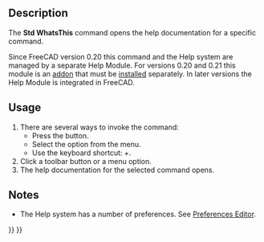 <languages/>
<translate>

<!--T:15-->
{{Docnav
|[[Std_About|About]]
|[[Std_RestartInSafeMode|RestartInSafeMode]]
|[[Std_Help_Menu|Std Help Menu]]
|IconL=Std_About.svg
|IconR=Std_RestartInSafeMode.svg
|IconC=Freecad.svg
}}

<!--T:2-->
{{GuiCommand
|Name=Std WhatsThis
|MenuLocation=Help → What's This?
|Workbenches=All
|Shortcut={{KEY|Shift}}+{{KEY|F1}}
|SeeAlso=[[Std_OnlineHelp|Std OnlineHelp]]
}}

==Description== <!--T:5-->

<!--T:6-->
The '''Std WhatsThis''' command opens the help documentation for a specific command.

<!--T:22-->
Since FreeCAD version 0.20 this command and the Help system are managed by a separate Help Module. For versions 0.20 and 0.21 this module is an [https://github.com/FreeCAD/FreeCAD-Help addon] that must be [[Std_AddonMgr|installed]] separately. In later versions the Help Module is integrated in FreeCAD.

==Usage== <!--T:7-->

<!--T:8-->
# There are several ways to invoke the command:
#* Press the {{Button|[[Image:Std_WhatsThis.svg|16px]] [[Std_WhatsThis|What's This?]]}} button.
#* Select the {{MenuCommand|Help → [[Image:Std_WhatsThis.svg|16px]] What's This?}} option from the menu.
#* Use the keyboard shortcut: {{KEY|Shift}}+{{KEY|F1}}.
# Click a toolbar button or a menu option.
# The help documentation for the selected command opens.

==Notes== <!--T:16-->

<!--T:21-->
* The Help system has a number of preferences. See [[Preferences_Editor#Help|Preferences Editor]].


<!--T:18-->
{{Docnav
|[[Std_About|About]]
|[[Std_RestartInSafeMode|RestartInSafeMode]]
|[[Std_Help_Menu|Std Help Menu]]
|IconL=Std_About.svg
|IconR=Std_RestartInSafeMode.svg
|IconC=Freecad.svg
}}

</translate>
{{Std_Base_navi{{#translation:}}}}
{{Userdocnavi{{#translation:}}}}
